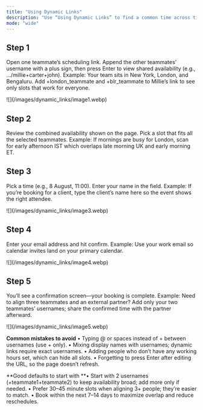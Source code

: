 ```yaml
---
title: "Using Dynamic Links"
description: "Use “Using Dynamic Links” to find a common time across time zones without back-and-forth. On “Dynamic Bookings” pages, you can combine teammates’ schedules by adding their usernames to one link."
mode: "wide"
---
```


## Step 1

Open one teammate’s scheduling link. Append the other teammates’ username with a plus sign, then press Enter to view shared availability (e.g., …/millie+carter+john). Example: Your team sits in New York, London, and Bengaluru. Add +london_teammate and +blr_teammate to Millie’s link to see only slots that work for everyone.

<Frame>
  ![](/images/dynamic_links/image1.webp)
</Frame>

## Step 2

Review the combined availability shown on the page. Pick a slot that fits all the selected teammates.
Example: If mornings are busy for London, scan for early afternoon IST which overlaps late morning UK and early morning ET.

## Step 3

Pick a time (e.g., 8 August, 11:00). Enter your name in the field.
Example: If you’re booking for a client, type the client’s name here so the event shows the right attendee.

<Frame>
  ![](/images/dynamic_links/image3.webp)
</Frame>

## Step 4

Enter your email address and hit confirm.
Example: Use your work email so calendar invites land on your primary calendar.

<Frame>
  ![](/images/dynamic_links/image4.webp)
</Frame>

## Step 5

You’ll see a confirmation screen—your booking is complete.
Example: Need to align three teammates and an external partner? Add only your two teammates’ usernames; share the confirmed time with the partner afterward.

<Frame>
  ![](/images/dynamic_links/image5.webp)
</Frame>

**Common mistakes to avoid**
• Typing @ or spaces instead of + between usernames (use + only).
• Mixing display names with usernames; dynamic links require exact usernames.
• Adding people who don’t have any working hours set, which can hide all slots.
• Forgetting to press Enter after editing the URL, so the page doesn’t refresh.

**Good defaults to start with
**• Start with 2 usernames (+teammate1+teammate2) to keep availability broad; add more only if needed.
• Prefer 30–45 minute slots when aligning 3+ people; they’re easier to match.
• Book within the next 7–14 days to maximize overlap and reduce reschedules.